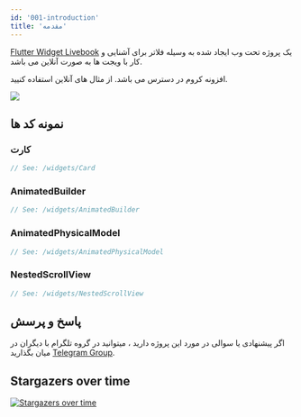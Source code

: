 ```yaml
---
id: '001-introduction'
title: 'مقدمه'
---
```


[Flutter Widget Livebook](https://flutter-widget.live) یک پروژه تحت وب ایجاد شده به وسیله فلاتر برای آشنایی و کار با ویجت ها به صورت آنلاین می باشد.

افزونه کروم در دسترس می باشد. از مثال های آنلاین استفاده کنیید.

[![](/images/chrome-web-store.svg)](https://chrome.google.com/webstore/detail/flutter-widget-livebook/lnabimpogllgckbeoneoegflahpefomf)

## نمونه کد ها

### کارت

```dart liveslice=Card
// See: /widgets/Card
```

### AnimatedBuilder

```dart liveslice=AnimatedBuilder height=400px
// See: /widgets/AnimatedBuilder
```

### AnimatedPhysicalModel

```dart liveslice=AnimatedPhysicalModel
// See: /widgets/AnimatedPhysicalModel
```

### NestedScrollView

```dart liveslice=NestedScrollView mockup=iPhone7
// See: /widgets/NestedScrollView
```

## پاسخ و پرسش

اگر پیشنهادی یا سوالی در مورد این پروژه دارید ، میتوانید در گروه تلگرام با دیگران در میان بگذارید [Telegram Group](https://t.me/flutterwidgetlivebook).

## Stargazers over time

[![Stargazers over time](https://starchart.cc/leanflutter/flutter-widget-livebook.svg)](https://starchart.cc/leanflutter/flutter-widget-livebook)
